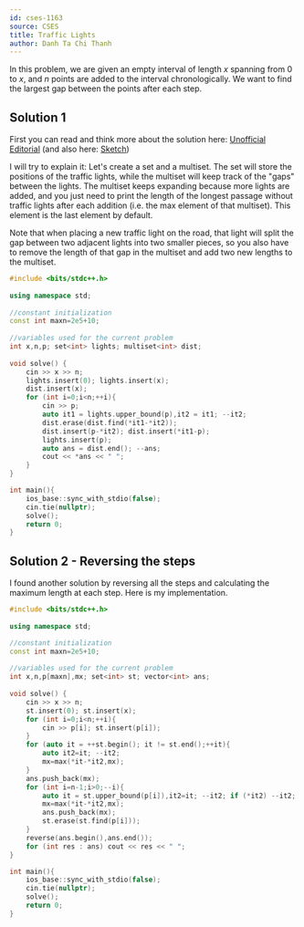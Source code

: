 ---
id: cses-1163
source: CSES
title: Traffic Lights
author: Danh Ta Chi Thanh
---

In this problem, we are given an empty interval of length $x$ spanning from 0 to $x$, and $n$ points are added to the interval chronologically. We want to find the largest gap between the points after each step.

## Solution 1

First you can read and think more about the solution here: 
[Unofficial Editorial](https://codeforces.com/blog/entry/83295) (and also here: [Sketch](https://codeforces.com/blog/entry/86096?#comment-739122))

I will try to explain it: Let's create a set and a multiset. The set will store the positions of the traffic lights, while the multiset will keep track of the "gaps" between the lights. The multiset keeps expanding because more lights are added, and you just need to print the length of the longest passage without traffic lights after each addition (i.e. the max element of that multiset). This element is the last element by default.

Note that when placing a new traffic light on the road, that light will split the gap between two adjacent lights into two smaller pieces, so you also have to remove the length of that gap in the multiset and add two new lengths to the multiset.

```cpp
#include <bits/stdc++.h>
 
using namespace std;
 
//constant initialization
const int maxn=2e5+10;
 
//variables used for the current problem
int x,n,p; set<int> lights; multiset<int> dist;
 
void solve() {
	cin >> x >> n;
	lights.insert(0); lights.insert(x);
	dist.insert(x);
	for (int i=0;i<n;++i){
		cin >> p;
		auto it1 = lights.upper_bound(p),it2 = it1; --it2;
		dist.erase(dist.find(*it1-*it2));
		dist.insert(p-*it2); dist.insert(*it1-p);
		lights.insert(p);
		auto ans = dist.end(); --ans;
		cout << *ans << " ";
	}
}

int main(){
	ios_base::sync_with_stdio(false);
	cin.tie(nullptr);
	solve();
	return 0;
}
``` 

## Solution 2 - Reversing the steps

I found another solution by reversing all the steps and calculating the maximum length at each step. Here is my implementation.

```cpp
#include <bits/stdc++.h>
 
using namespace std;

//constant initialization
const int maxn=2e5+10;
 
//variables used for the current problem
int x,n,p[maxn],mx; set<int> st; vector<int> ans;
 
void solve() {
	cin >> x >> n;
	st.insert(0); st.insert(x);
	for (int i=0;i<n;++i){
		cin >> p[i]; st.insert(p[i]);
	}
	for (auto it = ++st.begin(); it != st.end();++it){
		auto it2=it; --it2;
		mx=max(*it-*it2,mx);
	}
	ans.push_back(mx);
	for (int i=n-1;i>0;--i){
		auto it = st.upper_bound(p[i]),it2=it; --it2; if (*it2) --it2;
		mx=max(*it-*it2,mx);
		ans.push_back(mx);
		st.erase(st.find(p[i]));
	}
	reverse(ans.begin(),ans.end());
	for (int res : ans) cout << res << " ";
}

int main(){
	ios_base::sync_with_stdio(false);
	cin.tie(nullptr);
	solve();
	return 0;
}
```
